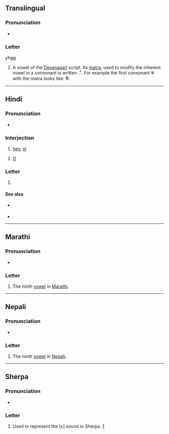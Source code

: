 {{character info}}
==Translingual==

===Pronunciation===
* {{IPA|mul|/əj/|/aj/|/ɛ/|/æ/}} {{qualifier|varies by language, context, etc.}}

===Letter===
{{mul-Deva|ai}}yhgg

# A vowel of the [[Devanagari]] script. Its [[matra]], used to modify the inherent vowel in a consonant is written &#x0948;. For example the first consonant क with the matra looks like: कै.

----

==Hindi==

===Pronunciation===
* {{hi-IPA}}

===Interjection===
{{hi-interj|ur=اے}}

# [[hey]], [[oi]]
#: {{hi-x|'''ऐ''', कहाँ जा रहा है बे?|'''Hey''', where do you think you're going, punk?|lit='''Hey''', where are [you] going hey?}}
# [[O]]
#: {{syn|hi|हे}}

===Letter===
{{head|hi|letter}}

# {{n-g|the ninth [[vowel]] in [[Hindi]]}}

====See also====
* {{sense|matra}} {{l|hi|ै}}
* {{list:Devanagari script letters/hi}}

----

==Marathi==

===Pronunciation===
* {{mr-IPA}}

===Letter===
{{head|mr|letter}}

# The ninth [[vowel]] in [[Marathi]].

----

==Nepali==

===Pronunciation===
* {{ne-IPA}}

===Letter===
{{head|ne|letter}}

# The ninth [[vowel]] in [[Nepali]].

----

==Sherpa==

===Pronunciation===
* {{IPA|xsr|[ɛ]}}

===Letter===
{{head|xsr|letter|tr=ai}}

# Used to represent the [ɛ] sound in Sherpa. [https://omniglot.com/writing/sherpa.htm]